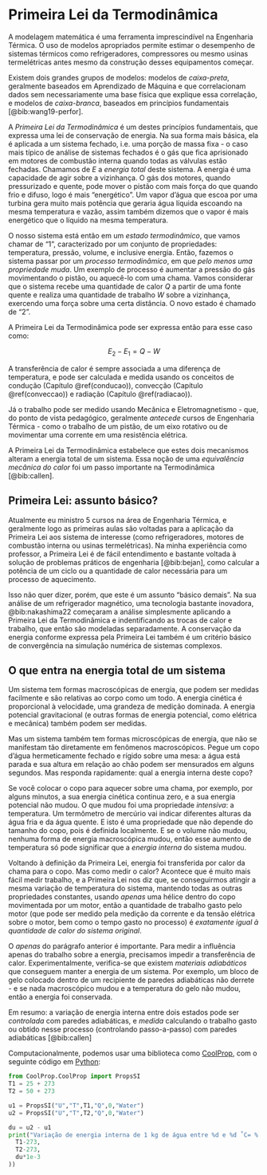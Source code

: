 # Primeira Lei da Termodinâmica {#primlei}

A modelagem matemática é uma ferramenta imprescindível na Engenharia Térmica. O uso de modelos apropriados permite estimar o desempenho de sistemas térmicos como refrigeradores, compressores ou mesmo usinas termelétricas antes mesmo da construção desses equipamentos começar.

Existem dois grandes grupos de modelos: modelos de *caixa-preta*, geralmente baseados em Aprendizado de Máquina e que correlacionam dados sem necessariamente uma base física que explique essa correlação, e modelos de *caixa-branca*, baseados em princípios fundamentais [@bib:wang19-perfor]. 

A *Primeira Lei da Termodinâmica* é um destes princípios fundamentais, que expressa uma lei de conservação de energia. Na sua forma mais básica, ela é aplicada a um sistema fechado, i.e. uma porção de massa fixa - o caso mais típico de análise de sistemas fechados é o gás que fica aprisionado em motores de combustão interna quando todas as válvulas estão fechadas. Chamamos de $E$ a *energia total* deste sistema. A energia é uma capacidade de agir sobre a vizinhança. O gás dos motores, quando pressurizado e quente, pode mover o pistão com mais força do que quando frio e difuso, logo é mais "energético". Um vapor d'água que escoa por uma turbina gera muito mais potência que geraria água líquida escoando na mesma temperatura e vazão, assim também dizemos que o vapor é mais energético que o líquido na mesma temperatura.

O nosso sistema está então em um *estado termodinâmico*, que vamos chamar de "1", caracterizado por um conjunto de propriedades: temperatura, pressão, volume, e inclusive energia. Então, fazemos o sistema passar por um *processo termodinâmico*, em que *pelo menos uma propriedade muda*. Um exemplo de processo é aumentar a pressão do gás movimentando o pistão, ou aquecê-lo com uma chama. Vamos considerar que o sistema recebe uma quantidade de calor $Q$ a partir de uma fonte quente e realiza uma quantidade de trabalho $W$ sobre a vizinhança, exercendo uma força sobre uma certa distância. O novo estado é chamado de "2".

A Primeira Lei da Termodinâmica pode ser expressa então para esse caso como:

$$
E_2 - E_1 = Q - W
$$

A transferência de calor é sempre associada a uma diferença de temperatura, e pode ser calculada e medida usando os conceitos de condução (Capítulo \@ref(conducao)), convecção (Capítulo \@ref(conveccao)) e radiação (Capítulo \@ref(radiacao)).

Já o trabalho pode ser medido usando Mecânica e Eletromagnetismo - que, do ponto de vista pedagógico, geralmente *antecede* cursos de Engenharia Térmica - como o trabalho de um pistão, de um eixo rotativo ou de movimentar uma corrente em uma resistência elétrica.

A Primeira Lei da Termodinâmica estabelece que estes dois mecanismos alteram a energia total de um sistema. Essa noção de uma *equivalência mecânica do calor* foi um passo importante na Termodinâmica [@bib:callen].

## Primeira Lei: assunto básico?

Atualmente eu ministro 5 cursos na área de Engenharia Térmica, e geralmente logo as primeiras aulas são voltadas para a aplicação da Primeira Lei aos sistema de interesse (como refrigeradores, motores de combustão interna ou usinas termelétricas). Na minha experiência como professor, a Primeira Lei é de fácil entendimento e bastante voltada à solução de problemas práticos de engenharia [@bib:bejan], como calcular a potência de um ciclo ou a quantidade de calor necessária para um processo de aquecimento.

Isso não quer dizer, porém, que este é um assunto "básico demais". Na sua análise de um refrigerador magnético, uma tecnologia bastante inovadora, @bib:nakashima22 começaram a análise simplesmente aplicando a Primeira Lei da Termodinâmica e indentificando as trocas de calor e trabalho, que então são modeladas separadamente. A conservação da energia conforme expressa pela Primeira Lei também é um critério básico de convergência na simulação numérica de sistemas complexos.

## O que entra na energia total de um sistema

Um sistema tem formas macroscópicas de energia, que podem ser medidas facilmente e são relativas ao corpo como um todo. A energia cinética é proporcional à velocidade, uma grandeza de medição dominada. A energia potencial gravitacional (e outras formas de energia potencial, como elétrica e mecânica) também podem ser medidas.

Mas um sistema também tem formas microscópicas de energia, que não se manifestam tão diretamente em fenômenos macroscópicos. Pegue um copo d'água hermeticamente fechado e rígido sobre uma mesa: a água está parada e sua altura em relação ao chão podem ser mensurados em alguns segundos. Mas responda rapidamente: qual a energia interna deste copo?

Se você colocar o copo para aquecer sobre uma chama, por exemplo, por alguns minutos, a sua energia cinética continua zero, e a sua energia potencial não mudou. O que mudou foi uma propriedade *intensiva*: a temperatura. Um termômetro de mercúrio vai indicar diferentes alturas da água fria e da água quente. E isto é uma propriedade que não depende do tamanho do copo, pois é definida localmente. E se o volume não mudou, nenhuma forma de energia macroscópica mudou, então esse aumento de temperatura só pode significar que a *energia interna* do sistema mudou.

Voltando à definição da Primeira Lei, energia foi transferida por calor da chama para o copo. Mas como medir o calor? Acontece que é muito mais fácil medir trabalho, e a Primeira Lei nos diz que, se conseguirmos atingir a mesma variação de temperatura do sistema, mantendo todas as outras propriedades constantes, usando *apenas* uma hélice dentro do copo movimentada por um motor, então a quantidade de trabalho gasto pelo motor (que pode ser medido pela medição da corrente e da tensão elétrica sobre o motor, bem como o tempo gasto no processo) é *exatamente igual à quantidade de calor do sistema original*.

O *apenas* do parágrafo anterior é importante. Para medir a influência apenas do trabalho sobre a energia, precisamos impedir a transferência de calor. Experimentalmente, verifica-se que existem *materiais adiabáticos* que conseguem manter a energia de um sistema. Por exemplo, um bloco de gelo colocado dentro de um recipiente de paredes adiabáticas não derrete - e se nada macroscópico mudou e a temperatura do gelo não mudou, então a energia foi conservada.

Em resumo: a variação de energia interna entre dois estados pode ser *controlada* com paredes adiabáticas, e *medida* calculando o trabalho gasto ou obtido nesse processo (controlando passo-a-passo) com paredes adiabáticas [@bib:callen]

Computacionalmente, podemos usar uma biblioteca como [CoolProp](http://www.coolprop.org), com o seguinte código em [Python](https://www.anaconda.com/products/distribution):

```python
from CoolProp.CoolProp import PropsSI
T1 = 25 + 273
T2 = 50 + 273

u1 = PropsSI("U","T",T1,"Q",0,"Water")
u2 = PropsSI("U","T",T2,"Q",0,"Water")

du = u2 - u1
print("Variação de energia interna de 1 kg de água entre %d e %d ˚C= %.2f kJ" %(
  T1-273,
  T2-273,
  du*1e-3
))
```



